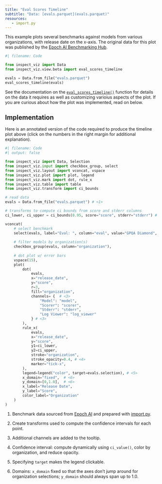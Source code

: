 ```yaml
---
title: "Eval Scores Timeline"
subtitle: "Data: [evals.parquet](evals.parquet)"
resources:
   - import.py
---
```


This example plots several benchmarks against models from various organizations, with release date on the x-axis. The original data for this plot was published by the [Epoch AI Benchmarking Hub](https://epoch.ai/data/ai-benchmarking-dashboard).

```python
#| filename: Code

from inspect_viz import Data
from inspect_viz.view.beta import eval_scores_timeline

evals = Data.from_file("evals.parquet")
eval_scores_timeline(evals)
```

See the documentation on the [`eval_scores_timeline()`](../../../reference/inspect_viz.view.qmd#eval_scores_timeline) function for details on the data it requires as well as customizing varioius aspects of the plot. If you are curious about how the plot was implemented, read on below.

## Implementation

Here is an annotated version of the code required to produce the timeline plot above (click on the numbers in the right margin for additional explanation).

```python
#| filename: Code
#| output: false

from inspect_viz import Data, Selection
from inspect_viz.input import checkbox_group, select
from inspect_viz.layout import vconcat, vspace
from inspect_viz.plot import plot, legend
from inspect_viz.mark import dot, rule_x
from inspect_viz.table import table
from inspect_viz.transform import ci_bounds

# read data
evals = Data.from_file("evals.parquet") # <1>

# transforms to compute ci bounds from score and stderr columns
ci_lower, ci_upper = ci_bounds(0.95, score="score", stderr="stderr") # <2>

vconcat(
    # select benchmark
    select(evals, label="Eval: ", column="eval", value="GPQA Diamond", width=425),
    
    # filter models by organization(s)
    checkbox_group(evals, column="organization"),
    
    # dot plot w/ error bars
    vspace(15),
    plot(
        dot(
            evals,
            x="release_date",
            y="score",
            r=3,
            fill="organization",
            channels= {  # <3>
                "Model": "model", 
                "Scorer": "scorer", 
                "Stderr": "stderr",
                "Log Viewer": "log_viewer"
            } # <3>
        ),
        rule_x( 
            evals,
            x="release_date",
            y="score",
            y1=ci_lower,
            y2=ci_upper,
            stroke="organization",
            stroke_opacity=0.4, # <4>
            marker="tick-x",
        ), 
        legend=legend("color", target=evals.selection), # <5>
        x_domain="fixed",  # <6>
        y_domain=[0,1.0],  # <6>
        x_label="Release Date",
        y_label="Score",
        color_label="Organization"
    )
)
```

1. Benchmark data sourced from [Epoch AI](https://epoch.ai/data/ai-benchmarking-dashboard) and prepared with [import.py](import.py).

2. Create transforms used to compute the confidence intervals for each point.

3. Additional channels are added to the tooltip.

4. Confidence interval: compute dynamically using `ci_value()`, color by organization, and reduce opacity.

5. Specifying `target` makes the legend clickable.

6. Domains: `x_domain` fixed so that the axes don't jump around for organization selections; `y_domain` should always span up to 1.0.



